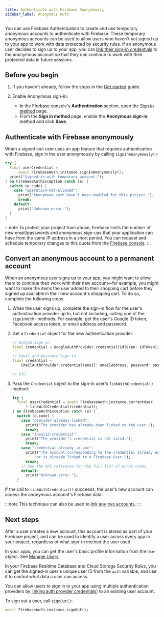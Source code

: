 ```yaml
---
title: Authenticate with Firebase Anonymously
sidebar_label: Anonymous Auth
---
```


You can use Firebase Authentication to create and use temporary anonymous accounts
to authenticate with Firebase. These temporary anonymous accounts can be used to
allow users who haven't yet signed up to your app to work with data protected
by security rules. If an anonymous user decides to sign up to your app, you can
[link their sign-in credentials](account-linking) to the anonymous account so
that they can continue to work with their protected data in future sessions.

## Before you begin

1.  If you haven't already, follow the steps in the [Get started](start) guide.

1.  Enable Anonymous sign-in:

    - In the Firebase console's **Authentication** section, open the
      [Sign in method](https://console.firebase.google.com/project/_/authentication/providers)
      page.
    - From the **Sign in method** page, enable the **Anonymous sign-in**
      method and click **Save**.

## Authenticate with Firebase anonymously

When a signed-out user uses an app feature that requires authentication with
Firebase, sign in the user anonymously by calling `signInAnonymously()`:

```dart
try {
  final userCredential =
      await FirebaseAuth.instance.signInAnonymously();
  print("Signed in with temporary account.");
} on FirebaseAuthException catch (e) {
  switch (e.code) {
    case "operation-not-allowed":
      print("Anonymous auth hasn't been enabled for this project.");
      break;
    default:
      print("Unknown error.");
  }
}
```

:::note
To protect your project from abuse, Firebase limits the number of new
email/passwords and anonymous sign-ups that your application can have from the
same IP address in a short period. You can request and schedule
temporary changes to this quota from the
[Firebase console](https://console.firebase.google.com/project/_/authentication/providers).
:::

## Convert an anonymous account to a permanent account

When an anonymous user signs up to your app, you might want to allow them to
continue their work with their new account&mdash;for example, you might want to
make the items the user added to their shopping cart before they signed up
available in their new account's shopping cart. To do so, complete the following
steps:

1.  When the user signs up, complete the sign-in flow for the user's
    authentication provider up to, but not including, calling one of the
    `signInWith`- methods. For example, get the user's Google ID token,
    Facebook access token, or email address and password.

1.  Get a `Credential` object for the new authentication provider:

    ```dart
    // Google Sign-in
    final credential = GoogleAuthProvider.credential(idToken: idToken);

    // Email and password sign-in
    final credential =
        EmailAuthProvider.credential(email: emailAddress, password: password);
    
    // Etc.
    ```

1.  Pass the `Credential` object to the sign-in user's `linkWithCredential()`
    method:

    ```dart
    try {
      final userCredential = await FirebaseAuth.instance.currentUser
          ?.linkWithCredential(credential);
    } on FirebaseAuthException catch (e) {
      switch (e.code) {
        case "provider-already-linked":
          print("The provider has already been linked to the user.");
          break;
        case "invalid-credential":
          print("The provider's credential is not valid.");
          break;
        case "credential-already-in-use":
          print("The account corresponding to the credential already exists, "
              "or is already linked to a Firebase User.");
          break;
        // See the API reference for the full list of error codes.
        default:
          print("Unknown error.");
      }
      ```

If the call to `linkWithCredential()` succeeds, the user's new account can
access the anonymous account's Firebase data.

:::note
This technique can also be used to [link any two accounts](account-linking).
:::


## Next steps

After a user creates a new account, this account is stored as part of your
Firebase project, and can be used to identify a user across every app in your
project, regardless of what sign-in method the user used.

In your apps, you can get the user's basic profile information from the
`User` object. See [Manage Users](manage-users).

In your Firebase Realtime Database and Cloud Storage Security Rules, you can
get the signed-in user's unique user ID from the `auth` variable, and use it to
control what data a user can access.

You can allow users to sign in to your app using multiple authentication
providers by [linking auth provider credentials](account-linking)) to an
existing user account.

To sign out a user, call `signOut()`:

```dart
await FirebaseAuth.instance.signOut();
```
